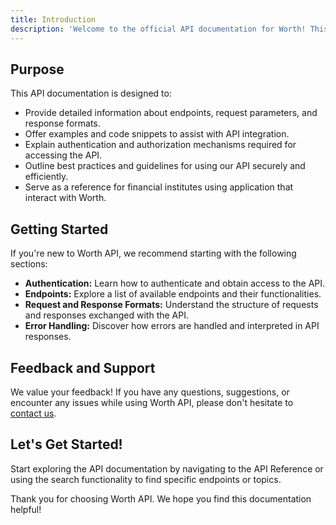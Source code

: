 ```yaml
---
title: Introduction
description: 'Welcome to the official API documentation for Worth! This documentation serves as a comprehensive guide to help you understand and integrate with our API effectively.'
---
```



## Purpose
This API documentation is designed to:
* Provide detailed information about endpoints, request parameters, and response formats.
* Offer examples and code snippets to assist with API integration.
* Explain authentication and authorization mechanisms required for accessing the API.
* Outline best practices and guidelines for using our API securely and efficiently.
* Serve as a reference for financial institutes using application that interact with Worth.



## Getting Started
If you're new to Worth API, we recommend starting with the following sections:
* **Authentication:** Learn how to authenticate and obtain access to the API.
* **Endpoints:** Explore a list of available endpoints and their functionalities.
* **Request and Response Formats:** Understand the structure of requests and responses exchanged with the API.
* **Error Handling:** Discover how errors are handled and interpreted in API responses.



## Feedback and Support
We value your feedback! If you have any questions, suggestions, or encounter any issues while using Worth API, please don't hesitate to [contact us](mailto:support@jonworth.com).

## Let's Get Started!
Start exploring the API documentation by navigating to the API Reference or using the search functionality to find specific endpoints or topics.

Thank you for choosing Worth API. We hope you find this documentation helpful!

